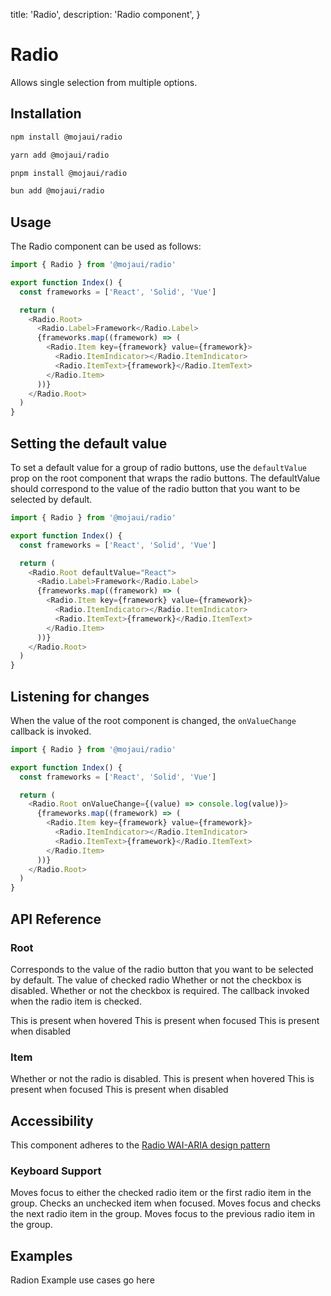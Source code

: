   title: 'Radio',
  description: 'Radio component',
}

# Radio

Allows single selection from multiple options.

## Installation

<CodeGroup>

```bash {{ title: 'npm' }}
npm install @mojaui/radio
```

```bash {{ title: 'yarn' }}
yarn add @mojaui/radio
```

```bash {{ title: 'pnpm' }}
pnpm install @mojaui/radio
```

```bash {{ title: 'bun' }}
bun add @mojaui/radio
```

</CodeGroup>

## Usage

The Radio component can be used as follows:

```js
import { Radio } from '@mojaui/radio'

export function Index() {
  const frameworks = ['React', 'Solid', 'Vue']

  return (
    <Radio.Root>
      <Radio.Label>Framework</Radio.Label>
      {frameworks.map((framework) => (
        <Radio.Item key={framework} value={framework}>
          <Radio.ItemIndicator></Radio.ItemIndicator>
          <Radio.ItemText>{framework}</Radio.ItemText>
        </Radio.Item>
      ))}
    </Radio.Root>
  )
}
```

## Setting the default value

To set a default value for a group of radio buttons, use the <code>defaultValue</code> prop on the root component that wraps the radio buttons. The defaultValue should correspond to the value of the radio button that you want to be selected by default.

<CodeGroup>

```js {{title: 'React' }}
import { Radio } from '@mojaui/radio'

export function Index() {
  const frameworks = ['React', 'Solid', 'Vue']

  return (
    <Radio.Root defaultValue="React">
      <Radio.Label>Framework</Radio.Label>
      {frameworks.map((framework) => (
        <Radio.Item key={framework} value={framework}>
          <Radio.ItemIndicator></Radio.ItemIndicator>
          <Radio.ItemText>{framework}</Radio.ItemText>
        </Radio.Item>
      ))}
    </Radio.Root>
  )
}
```

</CodeGroup>

## Listening for changes

When the value of the root component is changed, the <code>onValueChange</code> callback is invoked.

<CodeGroup>

```js {{title: 'React' }}
import { Radio } from '@mojaui/radio'

export function Index() {
  const frameworks = ['React', 'Solid', 'Vue']

  return (
    <Radio.Root onValueChange={(value) => console.log(value)}>
      {frameworks.map((framework) => (
        <Radio.Item key={framework} value={framework}>
          <Radio.ItemIndicator></Radio.ItemIndicator>
          <Radio.ItemText>{framework}</Radio.ItemText>
        </Radio.Item>
      ))}
    </Radio.Root>
  )
}
```

</CodeGroup>

## API Reference

### Root

<Properties>
<Property name="defaultValue" type="string">
Corresponds to the value of the radio button that you want to be selected by default.
</Property>

<Property name="value" type="string">
  The value of checked radio
</Property>

<Property name="disabled" type="boolean">
  Whether or not the checkbox is disabled.
</Property>

<Property name="required" type="boolean">
  Whether or not the checkbox is required.
</Property>

<Property name="onValueChange" type="(checked: boolean ) => void">
  The callback invoked when the radio item is checked.
</Property>

<Property name="[data-hover]">This is present when hovered</Property>
<Property name="[data-focus]">This is present when focused</Property>
<Property name="[data-disabled]">This is present when disabled</Property>
</Properties>

### Item

<Properties>

<Property name="value" type="string"></Property>
<Property name="disabled" type="boolean">
  Whether or not the radio is disabled.
</Property>
  <Property name="[data-hover]">This is present when hovered</Property>
  <Property name="[data-focus]">This is present when focused</Property>
  <Property name="[data-disabled]">This is present when disabled</Property>
</Properties>

## Accessibility

This component adheres to the <a href="https://www.w3.org/WAI/ARIA/apg/patterns/radio" target="_blank">
Radio WAI-ARIA design pattern</a>

### Keyboard Support

<Properties>
  <Property name="Tab">
    Moves focus to either the checked radio item or the first radio item in the
    group.
  </Property>
  <Property name="Space">Checks an unchecked item when focused.</Property>
  <Property name="ArrowDown | ArrowRight">
    Moves focus and checks the next radio item in the group.
  </Property>
  <Property name="ArrowUp| ArrowLeft">
    Moves focus to the previous radio item in the group.
  </Property>
</Properties>

## Examples

<Note>Radion Example use cases go here</Note>
